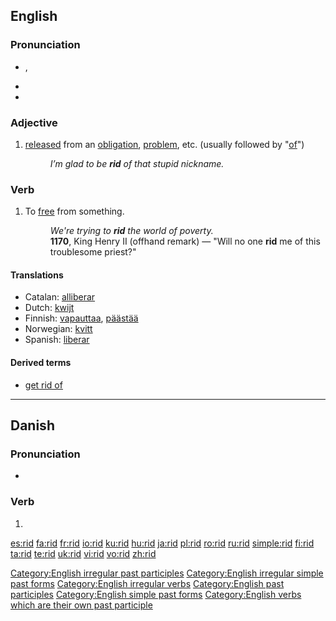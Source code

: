 ==English==

===Pronunciation===
* {{SAMPA|/'/}}, {{IPA|/'rɪd/}}
* {{audio|en-us-rid.ogg|Audio (US)}}
* {{rhymes|ɪd}}

===Adjective===
{{en-adj|-}}

# [[released]] from an [[obligation]], [[problem]], etc. (usually followed by "[[of]]")
#: ''I’m glad to be '''rid''' of that stupid nickname.''

===Verb===
{{en-verb|rids|ridding|'''rid''' or '''[[ridded]]'''|'''[[rid]]''' or '''[[ridden]]'''}}

# To [[free]] from something.
#: ''We're trying to '''rid''' the world of poverty.''
#: '''1170''', King Henry II (offhand remark) — "Will no one '''rid''' me of this troublesome priest?"

====Translations====
* Catalan: [[alliberar]]
* Dutch: [[kwijt]]
* Finnish: [[vapauttaa]], [[päästää]]
* Norwegian: [[kvitt]]
* Spanish: [[liberar]]

====Derived terms====
* [[get rid of]]

[[Category:English irregular past participles]]
[[Category:English irregular simple past forms]]
[[Category:English irregular verbs]]
[[Category:English past participles]]
[[Category:English simple past forms]]
[[Category:English verbs which are their own past participle]]

----

==Danish==

===Pronunciation===
* {{IPA|/riːd/|[ʁiðˀ]|lang=da}}

===Verb===
{{infl|da|verb form}}

# {{form of|imperative|ride|lang=Danish}}

[[es:rid]]
[[fa:rid]]
[[fr:rid]]
[[io:rid]]
[[ku:rid]]
[[hu:rid]]
[[ja:rid]]
[[pl:rid]]
[[ro:rid]]
[[ru:rid]]
[[simple:rid]]
[[fi:rid]]
[[ta:rid]]
[[te:rid]]
[[uk:rid]]
[[vi:rid]]
[[vo:rid]]
[[zh:rid]]